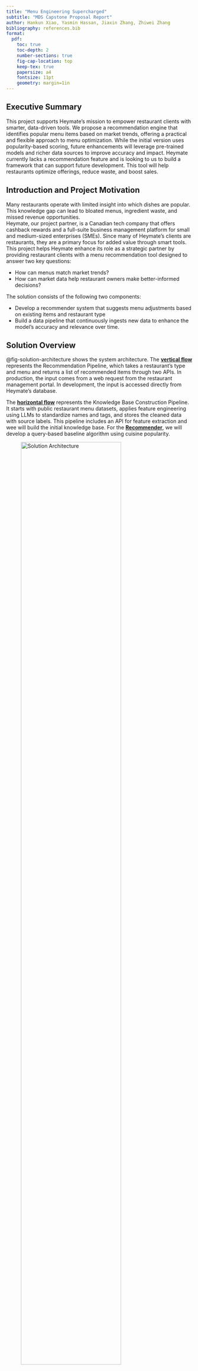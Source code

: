 ```yaml
---
title: "Menu Engineering Supercharged"
subtitle: "MDS Capstone Proposal Report"
author: Hankun Xiao, Yasmin Hassan, Jiaxin Zhang, Zhiwei Zhang
bibliography: references.bib
format:
  pdf:
    toc: true
    toc-depth: 2
    number-sections: true
    fig-cap-location: top
    keep-tex: true
    papersize: a4
    fontsize: 11pt
    geometry: margin=1in
---
```


## Executive Summary

This project supports Heymate’s mission to empower restaurant clients with smarter, data-driven tools. We propose a recommendation engine that identifies popular menu items based on market trends, offering a practical and flexible approach to menu optimization. While the initial version uses popularity-based scoring, future enhancements will leverage pre-trained models and richer data sources to improve accuracy and impact. Heymate currently lacks a recommendation feature and is looking to us to build a framework that can support future development. This tool will help restaurants optimize offerings, reduce waste, and boost sales.

## Introduction and Project Motivation

Many restaurants operate with limited insight into which dishes are popular. This knowledge gap can lead to bloated menus, ingredient waste, and missed revenue opportunities.\
Heymate, our project partner, is a Canadian tech company that offers cashback rewards and a full-suite business management platform for small and medium-sized enterprises (SMEs). Since many of Heymate’s clients are restaurants, they are a primary focus for added value through smart tools.\
This project helps Heymate enhance its role as a strategic partner by providing restaurant clients with a menu recommendation tool designed to answer two key questions:

-   How can menus match market trends?\
-   How can market data help restaurant owners make better-informed decisions?

The solution consists of the following two components:

-   Develop a recommender system that suggests menu adjustments based on existing items and restaurant type\
-   Build a data pipeline that continuously ingests new data to enhance the model’s accuracy and relevance over time.

## Solution Overview

@fig-solution-architecture shows the system architecture. The [**vertical flow**](#fig-solution-architecture) represents the Recommendation Pipeline, which takes a restaurant’s type and menu and returns a list of recommended items through two APIs. In production, the input comes from a web request from the restaurant management portal. In development, the input is accessed directly from Heymate's database.

The [**horizontal flow**](#fig-solution-architecture) represents the Knowledge Base Construction Pipeline. It starts with public restaurant menu datasets, applies feature engineering using LLMs to standardize names and tags, and stores the cleaned data with source labels. This pipeline includes an API for feature extraction and wee will build the initial knowledge base. For the [**Recommender**](#fig-solution-architecture), we will develop a query-based baseline algorithm using cuisine popularity.

![Solution Architecture](../image/2_solution_overview.png){#fig-solution-architecture width="80%" fig-align="center"}

### Data Sources

To support the development of our restaurant menu recommendation system, we aggregate and validate data for two primary use cases:

#### Input Data

![Input Data](../image/3_input_data.png){width="30%" fig-align="center"}

The internal Heymate database and user-submitted forms serve as foundational inputs, providing:

-   Restaurant Information: Name, Type, and Location\
-   Menu Information: Item Name, Category, and Price

#### Modelling Data

![Modelling Data](../image/4_modelling_data.png){width="80%" fig-align="center"}

To enhance our understanding of menu popularity and strengthen the foundation of our recommendation model, we plan to incorporate external data sources including: 

- Uber Eats USA Restaurants and Menus (@sakib2023ubereats from Kaggle): Offers modern restaurant-level data including ratings, menu items, and restaurant types 
- What’s on the Menu? (@nypl2016menu from Kaggle): Provides historical menu data including item frequency, restaurant names, categories, and prices

### Data Validation (Initial EDA)

Our initial exploratory analysis revealed two key challenges that must be addressed before modelling.

#### Data Entry Challenge

Menu item names are inconsistently formatted across restaurants as some include item numbers, others use different naming styles or even different languages. For example, the same dish may appear as "Seafood Fried Rice", "149. Fook Chow Seafood Fried Rice", or a translated version. These inconsistencies make it difficult to compare, group, or analyze menu items reliably.

```r
library(readr)
library(knitr)

menu_data <- read_csv("../data/sample_menu_name.csv") 
kable(menu_data, caption = "Sample menu name from Heymate database")
```

To address this, we plan to leverage the capabilities of large language models to clean and standardize menu item names. Inspired by industry practices such as CloudKitchens’ approach to multi-location menu management (@cloudkitchens), we will use GPT to:\
- Normalize inconsistent item names\
- Extract consistent tags

``` json
{
  "Base Item": "Fried Rice",
  "Flavor Tag": "Seafood"
}
```

#### Modeling Challenge

A key challenge in our modelling process is integrating multiple datasets that use inconsistent or non-standard identifiers for restaurants and menu items.\
To make these datasets work together, we need to:

-   Align records using partially matching keys like restaurant and item names\
-   Normalize variations in naming using LLMs\
-   Enrich menu profiles by merging structured data from both sources, enabling robust popularity scoring

The final output is a unified and cleaned dataset enriched with relevant features such as item frequency, price, and standardized names, laying the groundwork for our Recommender Module.

### Recommender Module

![Flow chart](../image/1_visual_flow.png){#visual_flow width="40%" fig-align="center"}

The recommender system operates through the following four steps as shown in the flow chart above:

1.  **Input Data Collection**

    -   Restaurant Menu Data: A list of the restaurant’s current menu items (names, categories, and optional descriptions).
    -   External Dataset: Built from the Kaggle menu dataset (and future sources), this captures broader market patterns such as how frequently and recently dishes appear across other restaurants.

2.  **Matching & Normalization**\
    The Menu item names vary widely across restaurants(e.g., "BBQ Chicken Pizza" vs "Barbecue Chicken Pizza"). To address this:

    -   We apply name normalization and category matching to link each restaurant’s menu item to the closest equivalent in the knowledge base.
    -   To do this, we use a query-based matching approach that searches the knowledge base for the most similar items, even if names vary across restaurants.
    -   This enables alignment despite variations in wording or format.

3.  **Scoring**\
    Once matched, each item receives a popularity score based on:

    -   Frequency: How often the dish appears across menus in the dataset.
    -   Recency: How recently it has been featured

    We use a weighted formula below to combine these factors:

    **Scoring formula:**\
    `Score = 0.7 × (normalized frequency) + 0.3 × (normalized recency)`

    **Note:** These initial weights are heuristic and subject to refinement as we validate with partner feedback.

4.  **Recommendation**\
    After computing the popularity scores for each menu item, a ranked list to identify top and underperforming dishes is provided.

#### Example Use Case

For instance, if a restaurant uploads its menu and includes “Hawaiian Pizza,” the system:

-   Matches this item to the closest equivalent in the knowledge base\
-   Scores its market popularity and provides insight (e.g., "Low orders in the last 6 months")\
-   Recommends:
    1.  Updating the item if it’s underperforming\
    2.  Adding trending items like “BBQ Chicken Pizza” that are missing from the current menu

## Final Data Product

Our solution is a menu recommendation engine and a simple visualization demo, showing the top 20 popular items tailored to each restaurant. The engine is powered by a query-based recommender trained on external datasets. To simulate real-world use, we will test the tool using historical data from Heymate’s existing restaurant clients.

The anticipated business impact includes:

-   Helping restaurant clients identify popular items, improve sales, and reduce waste\
-   Supporting smarter menu decisions and client retention\
-   Strengthening Heymate’s value proposition as a data-driven platform partner

### Success Criteria

The project will be considered successful if internal tests using Heymate’s internal dataset sample produce results that align with business expectations, and the visualization demo operates as intended. Furthermore, the popularity scoring schema and recommender system will be delivered as open-ended, modular components, enabling Heymate to adapt and expand the solution in future development.

## Project Timeline

| Week     | Date      | Tasks                                                               |
|------------------|------------------|------------------------------------|
| Week 1   | May 5–9   | Proposal, Design Knowledge Base, Database setup                     |
| Week 2–4 | May 12–30 | LLM research and tuning, workspace setup, API framework, core logic |
| Week 5   | June 2–5  | Integration and modularization                                      |
| Week 6   | June 9–13 | Final review and report                                             |

## Appendices

### Addressing the Matching Challenge

Accurately matching menu items is one of the most challenging aspects due to variability in naming conventions.\
Initially, we will use query-based techniques such as string normalization and category filtering.

To improve this process, we plan to explore pretrained models for semantic matching, including:

-   Sentence Transformers (SBERT)\
-   spaCy similarity pipelines\
-   FastText embeddings

These models will improve the ability to recognize and link creatively named menu items to their standardized counterparts in the knowledge base.

{{< pagebreak >}}

## References
